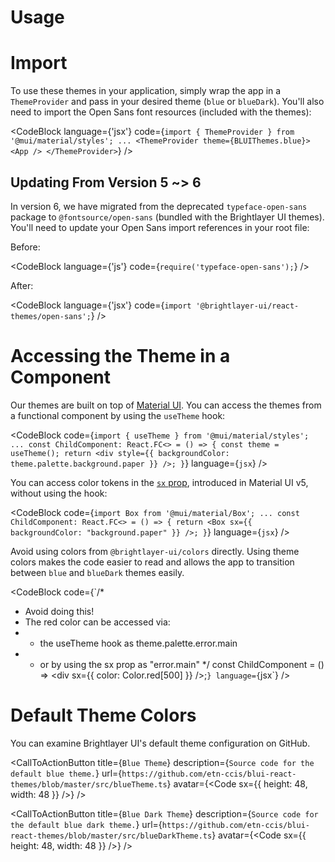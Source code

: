 
# Usage

# Import

To use these themes in your application, simply wrap the app in a `ThemeProvider` and pass in your desired theme (`blue` or `blueDark`). You'll also need to import the Open Sans font resources (included with the themes):

<CodeBlock
    language={'jsx'}
    code={`import { ThemeProvider } from '@mui/material/styles';
...
<ThemeProvider theme={BLUIThemes.blue}>
    <App />
</ThemeProvider>`}
/>

## Updating From Version 5 ~> 6

In version 6, we have migrated from the deprecated `typeface-open-sans` package to `@fontsource/open-sans` (bundled with the Brightlayer UI themes). You'll need to update your Open Sans import references in your root file:

Before:

<CodeBlock language={'js'} code={`require('typeface-open-sans');`} />

After:

<CodeBlock language={'jsx'} code={`import '@brightlayer-ui/react-themes/open-sans';`} />

# Accessing the Theme in a Component

Our themes are built on top of [Material UI](https://mui.com/material-ui/customization/theming/). You can access the themes from a functional component by using the `useTheme` hook:

<CodeBlock
    code={`import { useTheme } from '@mui/material/styles';
...
const ChildComponent: React.FC<> = () => {
    const theme = useTheme();
    return <div style={{ backgroundColor: theme.palette.background.paper }} />;
}`}
    language={`jsx`}
/>

You can access color tokens in the [`sx` prop](https://mui.com/system/getting-started/the-sx-prop/), introduced in Material UI v5, without using the hook:

<CodeBlock
    code={`import Box from '@mui/material/Box';
...
const ChildComponent: React.FC<> = () => {
    return <Box sx={{ backgroundColor: "background.paper" }} />;
}`}
    language={`jsx`}
/>

Avoid using colors from `@brightlayer-ui/colors` directly. Using theme colors makes the code easier to read and allows the app to transition between `blue` and `blueDark` themes easily.

<CodeBlock
    code={`/* 
 * Avoid doing this! 
 * The red color can be accessed via: 
 * * the useTheme hook as theme.palette.error.main
 * * or by using the sx prop as "error.main"
 */
const ChildComponent = () => <div sx={{ color: Color.red[500] }} />;`}
    language={`jsx`}
/>

# Default Theme Colors

You can examine Brightlayer UI's default theme configuration on GitHub.

<CallToActionButton
    title={`Blue Theme`}
    description={`Source code for the default blue theme.`}
    url={`https://github.com/etn-ccis/blui-react-themes/blob/master/src/blueTheme.ts`}
    avatar={<Code sx={{ height: 48, width: 48 }} />}
/>

<CallToActionButton
    title={`Blue Dark Theme`}
    description={`Source code for the default blue dark theme.`}
    url={`https://github.com/etn-ccis/blui-react-themes/blob/master/src/blueDarkTheme.ts`}
    avatar={<Code sx={{ height: 48, width: 48 }} />}
/>
